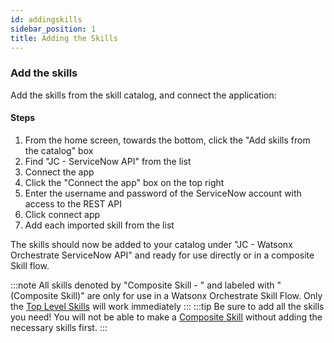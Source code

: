 ```yaml
---
id: addingskills
sidebar_position: 1
title: Adding the Skills
---
```


### Add the skills
Add the skills from the skill catalog, and connect the application:
#### Steps
1. From the home screen, towards the bottom, click the "Add skills from the catalog" box
2. Find "JC - ServiceNow API" from the list
3. Connect the app
  1. Click the "Connect the app" box on the top right
  2. Enter the username and password of the ServiceNow account with access to the REST API
  3. Click connect app
4. Add each imported skill from the list

The skills should now be added to your catalog under "JC - Watsonx Orchestrate ServiceNow API" and ready for use directly or in a composite Skill flow.

:::note
All skills denoted by "Composite Skill - " and labeled with "(Composite Skill)" are only for use in a Watsonx Orchestrate Skill Flow. Only the [Top Level Skills](/servicenow//GettingStarted/skills#top-level-skills) will work immediately
:::
:::tip
Be sure to add all the skills you need! You will not be able to make a [Composite Skill](/servicenow//ImporttoWXO/compositeskills#composite-skills) without adding the necessary skills first.
:::